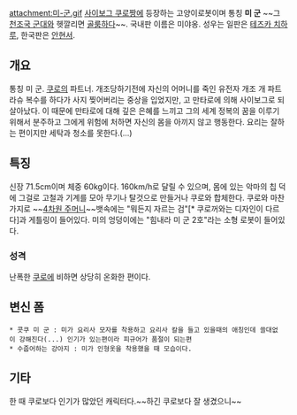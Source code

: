 attachment:미-군.gif
[[사이보그 쿠로짱]]에 등장하는 고양이로봇이며 통칭 '''미 군''' ~~그 [[미군|천조국 군대]]와 헷깔리면 [[골룸]]하다~~. 국내판 이름은 미야옹. 성우는 일판은  [[테즈카 치하루]], 한국판은 [[안현서]].
== 개요 ==
통칭 미 군. [[쿠로]]의 파트너. 개조당하기전에 자신의 어머니를 죽인 유전자 개조 개 파트라슈 복수를 하다가 사지 찢어버리는 중상을 입었지만, 고 만타로에 의해 사이​​보그로 되살아났다. 이 때문에 만타로에 대해 깊은 은혜를 느끼고 그의 세계 정복의 꿈을 이루기 위해서 분주하고 그에게 위험에 처하면 자신의 몸을 아끼지 않고 행동한다. 요리는 잘하는 편이지만 세탁과 청소를 못한다.(...)

== 특징 ==
신장 71.5cm이며 체중 60kg이다. 160km/h로 달릴 수 있으며, 몸에 있는 악마의 칩 덕에 그걸로 고철과 기계를 모아 무기나 탈것으로 만들거나 쿠로와 합체한다. 쿠로와 마찬가지로 ~~[[4차원 주머니]]~~뱃속에는 "뭐든지 자르는 검"[* 쿠로꺼와는 디자인이 다르다]과 게틀링이 들어있다. 미의 엉덩이에는 "힘내라 미 군 2호"라는 소형 로봇이 들어있다.
=== 성격 ===
난폭한 [[쿠로짱|쿠로]]에 비하면 상당히 온화한 편이다.

== 변신 폼 ==
 * 콧쿠 미 군 : 미가 요리사 모자를 착용하고 요리사 칼을 들고 있을때의 애칭인데 쓸대없이 강해진다(...) 인기가 있는편이라 피규어가 품절이 되는편
 * 수줍어하는 강아지 : 미가 인형옷을 착용했을 때 모습이다.

== 기타 ==
한 때 쿠로보다 인기가 많았던 캐릭터다.~~하긴 쿠로보다 잘 생겼으니~~
